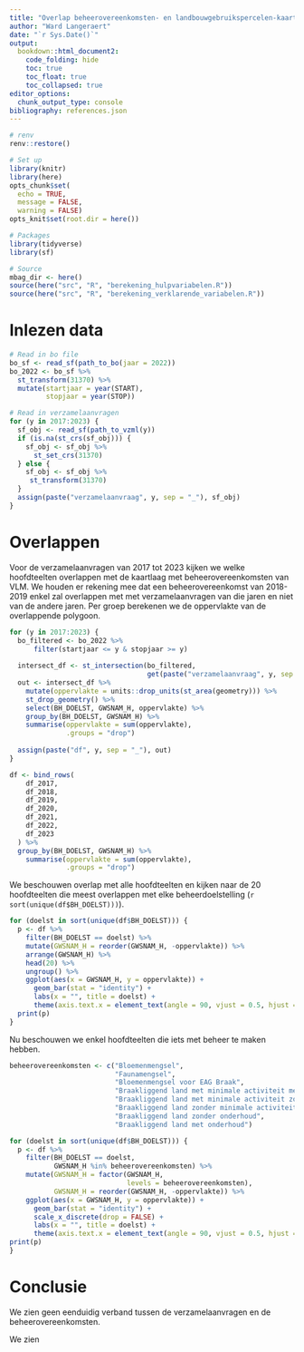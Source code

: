 ```yaml
---
title: "Overlap beheerovereenkomsten- en landbouwgebruikspercelen-kaartlagen"
author: "Ward Langeraert"
date: "`r Sys.Date()`"
output:
  bookdown::html_document2:
    code_folding: hide
    toc: true
    toc_float: true
    toc_collapsed: true
editor_options: 
  chunk_output_type: console
bibliography: references.json
---
```


```r
# renv
renv::restore()

# Set up
library(knitr)
library(here)
opts_chunk$set(
  echo = TRUE,
  message = FALSE,
  warning = FALSE)
opts_knit$set(root.dir = here())

# Packages
library(tidyverse)
library(sf)

# Source
mbag_dir <- here()
source(here("src", "R", "berekening_hulpvariabelen.R"))
source(here("src", "R", "berekening_verklarende_variabelen.R"))
```

# Inlezen data

```r
# Read in bo file
bo_sf <- read_sf(path_to_bo(jaar = 2022))
bo_2022 <- bo_sf %>%
  st_transform(31370) %>%
  mutate(startjaar = year(START),
         stopjaar = year(STOP))

# Read in verzamelaanvragen
for (y in 2017:2023) {
  sf_obj <- read_sf(path_to_vzml(y))
  if (is.na(st_crs(sf_obj))) {
    sf_obj <- sf_obj %>%
      st_set_crs(31370)
  } else {
    sf_obj <- sf_obj %>%
     st_transform(31370)
  }
  assign(paste("verzamelaanvraag", y, sep = "_"), sf_obj)
}
```

# Overlappen

Voor de verzamelaanvragen van 2017 tot 2023 kijken we welke hoofdteelten overlappen met de kaartlaag met beheerovereenkomsten van VLM.
We houden er rekening mee dat een beheerovereenkomst van 2018-2019 enkel zal overlappen met met verzamelaanvragen van die jaren en niet van de andere jaren.
Per groep berekenen we de oppervlakte van de overlappende polygoon.

```r
for (y in 2017:2023) {
  bo_filtered <- bo_2022 %>%
      filter(startjaar <= y & stopjaar >= y)
  
  intersect_df <- st_intersection(bo_filtered,
                                  get(paste("verzamelaanvraag", y, sep = "_")))
  out <- intersect_df %>%
    mutate(oppervlakte = units::drop_units(st_area(geometry))) %>%
    st_drop_geometry() %>%
    select(BH_DOELST, GWSNAM_H, oppervlakte) %>%
    group_by(BH_DOELST, GWSNAM_H) %>%
    summarise(oppervlakte = sum(oppervlakte),
              .groups = "drop") 
  
  assign(paste("df", y, sep = "_"), out)
}

df <- bind_rows(
    df_2017,
    df_2018,
    df_2019,
    df_2020,
    df_2021,
    df_2022,
    df_2023
  ) %>%
  group_by(BH_DOELST, GWSNAM_H) %>%
    summarise(oppervlakte = sum(oppervlakte),
              .groups = "drop") 
```

We beschouwen overlap met alle hoofdteelten en kijken naar de 20 hoofdteelten die meest overlappen met elke beheerdoelstelling (`r sort(unique(df$BH_DOELST)))`).

```r
for (doelst in sort(unique(df$BH_DOELST))) {
  p <- df %>%
    filter(BH_DOELST == doelst) %>%
    mutate(GWSNAM_H = reorder(GWSNAM_H, -oppervlakte)) %>%
    arrange(GWSNAM_H) %>%
    head(20) %>%
    ungroup() %>%
    ggplot(aes(x = GWSNAM_H, y = oppervlakte)) +
      geom_bar(stat = "identity") +
      labs(x = "", title = doelst) +
      theme(axis.text.x = element_text(angle = 90, vjust = 0.5, hjust = 1))
  print(p)
}
```

Nu beschouwen we enkel hoofdteelten die iets met beheer te maken hebben.

```r
beheerovereenkomsten <- c("Bloemenmengsel",
                          "Faunamengsel",
                          "Bloemenmengsel voor EAG Braak",
                          "Braakliggend land met minimale activiteit met EAG",
                          "Braakliggend land met minimale activiteit zonder EAG",
                          "Braakliggend land zonder minimale activiteit",
                          "Braakliggend land zonder onderhoud",
                          "Braakliggend land met onderhoud")

for (doelst in sort(unique(df$BH_DOELST))) {
  p <- df %>%
    filter(BH_DOELST == doelst,
           GWSNAM_H %in% beheerovereenkomsten) %>%
    mutate(GWSNAM_H = factor(GWSNAM_H,
                             levels = beheerovereenkomsten),
           GWSNAM_H = reorder(GWSNAM_H, -oppervlakte)) %>%
    ggplot(aes(x = GWSNAM_H, y = oppervlakte)) +
      geom_bar(stat = "identity") +
      scale_x_discrete(drop = FALSE) +
      labs(x = "", title = doelst) +
      theme(axis.text.x = element_text(angle = 90, vjust = 0.5, hjust = 1))
print(p)
}
```

# Conclusie 

We zien geen eenduidig verband tussen de verzamelaanvragen en de beheerovereenkomsten.

We zien 
